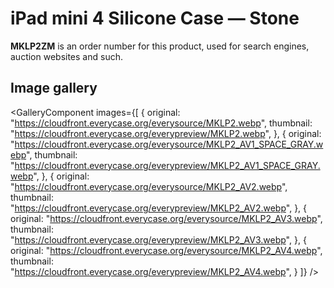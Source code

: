 
# iPad mini 4 Silicone Case — Stone

<Callout type='info' emoji='👉🏻'>**MKLP2ZM** is an order number for this product, used for search engines, auction websites and such.</Callout>

## Image gallery

<GalleryComponent
    images={[
      {
        original: "https://cloudfront.everycase.org/everysource/MKLP2.webp",
        thumbnail: "https://cloudfront.everycase.org/everypreview/MKLP2.webp",
      },
      {
        original: "https://cloudfront.everycase.org/everysource/MKLP2_AV1_SPACE_GRAY.webp",
        thumbnail: "https://cloudfront.everycase.org/everypreview/MKLP2_AV1_SPACE_GRAY.webp",
      },
      {
        original: "https://cloudfront.everycase.org/everysource/MKLP2_AV2.webp",
        thumbnail: "https://cloudfront.everycase.org/everypreview/MKLP2_AV2.webp",
      },
      {
        original: "https://cloudfront.everycase.org/everysource/MKLP2_AV3.webp",
        thumbnail: "https://cloudfront.everycase.org/everypreview/MKLP2_AV3.webp",
      },
      {
        original: "https://cloudfront.everycase.org/everysource/MKLP2_AV4.webp",
        thumbnail: "https://cloudfront.everycase.org/everypreview/MKLP2_AV4.webp",
      }
    ]}
  />
